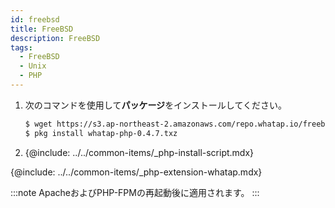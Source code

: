 ```yaml
---
id: freebsd
title: FreeBSD
description: FreeBSD
tags:
  - FreeBSD
  - Unix
  - PHP
---
```


1.  次のコマンドを使用して**パッケージ**をインストールしてください。

    ```bash title=SH
    $ wget https://s3.ap-northeast-2.amazonaws.com/repo.whatap.io/freebsd/10/whatap-php-0.4.7.txz
    $ pkg install whatap-php-0.4.7.txz
    ```

2.  {@include: ../../common-items/_php-install-script.mdx}

{@include: ../../common-items/_php-extension-whatap.mdx} 

:::note
ApacheおよびPHP-FPMの再起動後に適用されます。
:::
